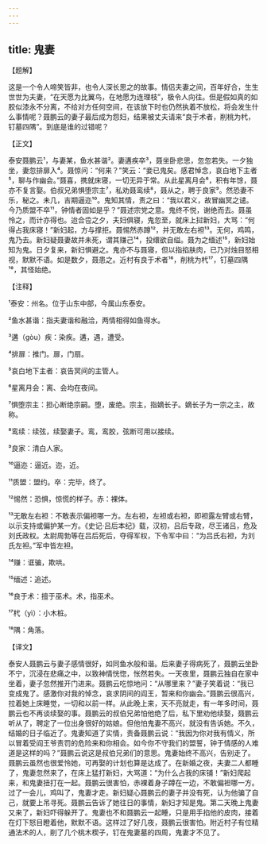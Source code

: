 ```yaml
---
---
---
```

title: 鬼妻
---




【题解】


这是一个令人啼笑皆非，也令人深长思之的故事。情侣夫妻之间，百年好合，生生世世为夫妻，“在天愿为比翼鸟，在地愿为连理枝”，极令人向往。但是假如真的如胶似漆永不分离，不给对方任何空间，在该放下时也仍然执着不放松，将会发生什么事情呢？聂鹏云的妻子最后成为怨妇，结果被丈夫请来“良于术者，削桃为杙，钉墓四隅”。到底是谁的过错呢？


【正文】

泰安聂鹏云¹，与妻某，鱼水甚谐²。妻遘疾卒³，聂坐卧悲思，忽忽若失。一夕独坐，妻忽排扉入⁴。聂惊问：“何来？”笑云：“妾已鬼矣。感君悼念，哀白地下主者⁵，聊与作幽会。”聂喜，携就床寝，一切无异于常。从此星离月会⁶，积有年馀，聂亦不复言娶。伯叔兄弟惧堕宗主⁷，私劝聂鸾续⁸，聂从之，聘于良家⁹。然恐妻不乐，秘之。未几，吉期逼迩¹⁰。鬼知其情，责之曰：“我以君义，故冒幽冥之谴。今乃质盟不卒¹¹，钟情者固如是乎？”聂述宗党之意。鬼终不悦，谢绝而去。聂虽怜之，而计亦得也。迨合卺之夕，夫妇俱寝，鬼忽至，就床上挝新妇，大骂：“何得占我床寝！”新妇起，方与撑拒。聂惕然赤蹲¹²，并无敢左右袒¹³。无何，鸡鸣，鬼乃去。新妇疑聂妻故并未死，谓其赚己¹⁴，投缳欲自缢。聂为之缅述¹⁵，新妇始知为鬼。日夕复来，新妇惧避之。鬼亦不与聂寝，但以指掐肤肉，已乃对烛目怒相视，默默不语。如是数夕，聂患之。近村有良于术者¹⁶，削桃为杙¹⁷，钉墓四隅¹⁸，其怪始绝。

【注释】


¹泰安：州名。位于山东中部，今属山东泰安。

²鱼水甚谐：指夫妻谐和融洽，两情相得如鱼得水。

³遘（gòu）疾：染疾。遘，遇，遭受。

⁴排扉：推门。扉，门扇。

⁵哀白地下主者：哀告冥间的主管人。

⁶星离月会：离、会均在夜间。

⁷惧堕宗主：担心断绝宗嗣。堕，废绝。宗主，指嫡长子。嫡长子为一宗之主，故称。

⁸鸾续：续弦，续娶妻子。鸾，鸾胶，弦断可用以接续。

⁹良家：清白人家。

¹⁰逼迩：逼近。迩，近。

¹¹质盟：盟约。卒：完毕，终了。

¹²惕然：恐惧，惊慌的样子。赤：裸体。

¹³无敢左右袒：不敢表示偏袒哪一方。左右袒，左袒或右袒，即袒露左臂或右臂，以示支持或偏护某一方。《史记·吕后本纪》载，汉初，吕后专政，尽王诸吕，危及刘氏政权。太尉周勃等在吕后死后，夺得军权，下令军中曰：“为吕氏右袒，为刘氏左袒。”军中皆左袒。

¹⁴赚：诓骗，欺哄。

¹⁵缅述：追述。

¹⁶良于术：擅于巫术。术，指巫术。

¹⁷杙（yì）：小木桩。

¹⁸隅：角落。





【译文】


泰安人聂鹏云与妻子感情很好，如同鱼水般和谐。后来妻子得病死了，聂鹏云坐卧不宁，沉浸在悲痛之中，以致神情恍惚，怅然若失。一天夜里，聂鹏云独自在家中坐着，妻子忽然推开门进来。聂鹏云吃惊地问：“从哪里来？”妻子笑着说：“我已变成鬼了。感激你对我的悼念，哀求阴间的阎王，暂来和你幽会。”聂鹏云很高兴，拉着她上床睡觉，一切和以前一样。从此晚上来，天不亮就走，有一年多时间，聂鹏云也不再谈续娶的事。聂鹏云的叔伯兄弟怕他绝了后，私下里劝他续娶，聂鹏云听从了，聘定了一位出身很好的姑娘。但他怕鬼妻不高兴，就没有告诉她。不久，结婚的日子临近了。鬼妻知道了实情，责备聂鹏云说：“我因为你对我有情义，所以冒着受阎王爷责罚的危险来和你相会。如今你不守我们的盟誓，钟于情感的人难道是这样的吗？”聂鹏云说这是叔伯兄弟们的意思。鬼妻始终不高兴，告别走了。聂鹏云虽然也很爱怜她，可再娶的计划也算是达成了。在新婚之夜，夫妻二人都睡了，鬼妻忽然来了，在床上猛打新妇，大骂道：“为什么占我的床铺！”新妇爬起来，和鬼妻扭打在一起。聂鹏云很害怕，赤裸着身子蹲在一边，不敢偏袒哪一方。过了一会儿，鸡叫了，鬼妻才走。新妇疑心聂鹏云的妻子并没有死，认为他骗了自己，就要上吊寻死。聂鹏云告诉了她往日的事情，新妇才知是鬼。第二天晚上鬼妻又来了，新妇吓得躲开了。鬼妻也不和聂鹏云一起睡，只是用手掐他的皮肉，接着在灯下怒目瞪着他，默默不语。这样过了好几夜，聂鹏云很害怕。附近村子有位精通法术的人，削了几个桃木楔子，钉在鬼妻墓的四周，鬼妻才不见了。